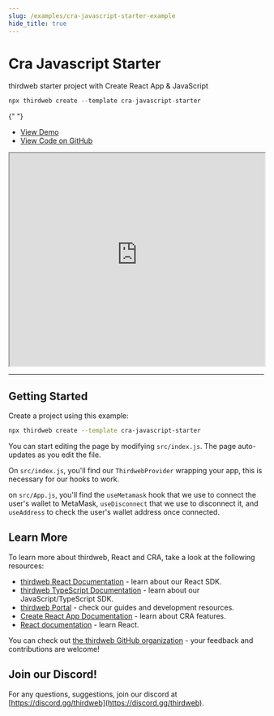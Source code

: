 ```yaml
---
slug: /examples/cra-javascript-starter-example
hide_title: true
---
```


# Cra Javascript Starter

thirdweb starter project with Create React App & JavaScript

```jsx
npx thirdweb create --template cra-javascript-starter
```

{" "}
<ul>
  <li>
    <a href="https://cra-javascript-starter.thirdweb-example.com">View Demo</a>
  </li>
  <li>
    <a href="https://github.com/thirdweb-example/cra-javascript-starter">
      View Code on GitHub
    </a>
  </li>
</ul>

<iframe
  src="https://cra-javascript-starter.thirdweb-example.com"
  title="cra-javascript-starter"
  width="100%"
  height="420px"
  scrolling="yes"
  style={{
    marginBottom: 32,
    borderRadius: 16,
    border: "1px solid rgba(255,255,255,0.2)",
  }}
></iframe>

---

## Getting Started

Create a project using this example:

```bash
npx thirdweb create --template cra-javascript-starter
```

You can start editing the page by modifying `src/index.js`. The page auto-updates as you edit the file.

On `src/index.js`, you'll find our `ThirdwebProvider` wrapping your app, this is necessary for our hooks to work.

on `src/App.js`, you'll find the `useMetamask` hook that we use to connect the user's wallet to MetaMask, `useDisconnect` that we use to disconnect it, and `useAddress` to check the user's wallet address once connected.

## Learn More

To learn more about thirdweb, React and CRA, take a look at the following resources:

- [thirdweb React Documentation](https://docs.thirdweb.com/react) - learn about our React SDK.
- [thirdweb TypeScript Documentation](https://docs.thirdweb.com/react) - learn about our JavaScript/TypeScript SDK.
- [thirdweb Portal](https://docs.thirdweb.com/react) - check our guides and development resources.
- [Create React App Documentation](https://facebook.github.io/create-react-app/docs/getting-started) - learn about CRA features.
- [React documentation](https://reactjs.org/) - learn React.

You can check out [the thirdweb GitHub organization](https://github.com/thirdweb-dev) - your feedback and contributions are welcome!

## Join our Discord!

For any questions, suggestions, join our discord at [https://discord.gg/thirdweb](https://discord.gg/thirdweb).
